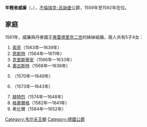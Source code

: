 {{Unreferenced|time=2021-03-20T16:05:17+00:00}}
{{Infobox noble
| name        = 年輕者威廉
| image       = William, Duke of Brunswick-Lüneburg.jpg
| succession  = 不倫瑞克-呂訥堡公爵
| reign       = 1559年 — 1592年
| predecessor = [[恩斯特一世_(不倫瑞克-呂訥堡)|恩斯特一世]]
| successor   = [[恩斯特二世_(不倫瑞克-呂訥堡)|恩斯特二世]]
| birth_date  = {{birth_date|1535|7|4|df=yes}}
| death_date  = {{death date and age|1592|8|20|1535|7|4|df=yes}}
| noble family= [[韋爾夫家族|韋爾夫家族]]
| father      = [[恩斯特一世_(不倫瑞克-呂訥堡)|恩斯特一世]]
| mother      = 梅克倫堡-施威林的索菲亞
}}
'''年輕者威廉'''（{{lang-de|Wilhelm der Jüngere}}，{{bd|1535年|7月4日|1592年|8月20日}}），[[不伦瑞克-吕讷堡公国|不倫瑞克-呂訥堡]]公爵，1559年至1592年在位。

== 家庭 ==
1561年，威廉與丹麥國王[[弗雷德里克二世|弗雷德里克二世]]的妹妹{{le|丹麥的多蘿西亞 (1546-1617)|Dorothea of Denmark, Duchess of Brunswick-Lüneburg|多蘿西亞}}結婚，兩人共有5子4女：
# [[不倫瑞克-呂訥堡的索菲|索菲]]（1563年—1639年）
# [[恩斯特二世_(不倫瑞克-呂訥堡)|恩斯特]]（1564年—1611年）
# [[克里斯蒂安_(不倫瑞克-呂訥堡公爵)|克里斯蒂安]]（1566年—1633年）
# [[奧古斯特一世_(不倫瑞克-呂訥堡)|奧古斯特]]（1568年—1636年）
# {{le|不倫瑞克-呂訥堡的多蘿西亞|Dorothea of Brunswick-Lüneburg|多蘿西亞}}（1570年—1649年）
# {{le|不倫瑞克-呂訥堡的瑪格麗特|Margaret of Brunswick-Lüneburg|瑪格麗特}}（1573年—1643年）
# [[腓特烈四世_(不倫瑞克-呂訥堡)|腓特烈]]（1574年—1648年）
# [[格奧爾格_(不倫瑞克-卡倫貝格)|格奧爾格]]（1582年—1641年）
# 希比爾（1584年—1652年）

{{s-start}}
{{s-hou|[[韋爾夫家族|韋爾夫王朝]]|1535年|7月4日|1592年|8月20日}}
{{s-reg}}
{{s-bef|before=[[恩斯特一世_(不倫瑞克-呂訥堡)|恩斯特一世]]}}
{{s-ttl|title=[[不倫瑞克統治者列表|不倫瑞克-呂訥堡公爵]]<br />[[不倫瑞克統治者列表|呂訥堡親王]]|years=1559年–1592年}}
{{s-aft|after=[[恩斯特二世_(不倫瑞克-呂訥堡)|恩斯特二世]]}}
{{s-end}}

[[Category:韦尔夫王朝|Category:韦尔夫王朝]]
[[Category:德國公爵|Category:德國公爵]]